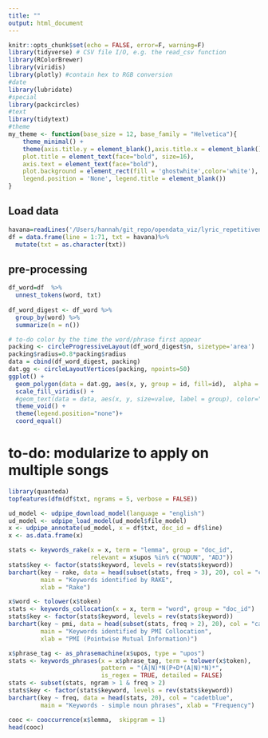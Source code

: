 ```yaml
---
title: ""
output: html_document
---
```


```r
knitr::opts_chunk$set(echo = FALSE, error=F, warning=F)
library(tidyverse) # CSV file I/O, e.g. the read_csv function
library(RColorBrewer)
library(viridis)
library(plotly) #contain hex to RGB conversion
#date
library(lubridate)
#special
library(packcircles)
#text
library(tidytext)
#theme
my_theme <- function(base_size = 12, base_family = "Helvetica"){
    theme_minimal() +
    theme(axis.title.y = element_blank(),axis.title.x = element_blank(),
    plot.title = element_text(face="bold", size=16),
    axis.text = element_text(face="bold"),
    plot.background = element_rect(fill = 'ghostwhite',color='white'),
    legend.position = 'None', legend.title = element_blank())
}

```

## Load data
```r
havana=readLines('/Users/hannah/git_repo/opendata_viz/lyric_repetitiveness/havana.txt') 
df = data.frame(line = 1:71, txt = havana)%>% 
  mutate(txt = as.character(txt))
```

## pre-processing
```r
df_word=df  %>%
  unnest_tokens(word, txt)
  
df_word_digest <- df_word %>%
  group_by(word) %>%
  summarize(n = n()) 

```


```r
# to-do color by the time the word/phrase first appear
packing <- circleProgressiveLayout(df_word_digest$n, sizetype='area')
packing$radius=0.8*packing$radius
data = cbind(df_word_digest, packing)
dat.gg <- circleLayoutVertices(packing, npoints=50)
ggplot() + 
  geom_polygon(data = dat.gg, aes(x, y, group = id, fill=id),  alpha = 0.6) +
  scale_fill_viridis() +
  #geom_text(data = data, aes(x, y, size=value, label = group), color="black") +
  theme_void() + 
  theme(legend.position="none")+ 
  coord_equal()
```


# to-do: modularize to apply on multiple songs
```r
library(quanteda)
topfeatures(dfm(df$txt, ngrams = 5, verbose = FALSE))
```
```r
ud_model <- udpipe_download_model(language = "english")
ud_model <- udpipe_load_model(ud_model$file_model)
x <- udpipe_annotate(ud_model, x = df$txt, doc_id = df$line)
x <- as.data.frame(x)
```

```r
stats <- keywords_rake(x = x, term = "lemma", group = "doc_id", 
                       relevant = x$upos %in% c("NOUN", "ADJ"))
stats$key <- factor(stats$keyword, levels = rev(stats$keyword))
barchart(key ~ rake, data = head(subset(stats, freq > 3), 20), col = "cadetblue", 
         main = "Keywords identified by RAKE", 
         xlab = "Rake")
```
```r
x$word <- tolower(x$token)
stats <- keywords_collocation(x = x, term = "word", group = "doc_id")
stats$key <- factor(stats$keyword, levels = rev(stats$keyword))
barchart(key ~ pmi, data = head(subset(stats, freq > 2), 20), col = "cadetblue", 
         main = "Keywords identified by PMI Collocation", 
         xlab = "PMI (Pointwise Mutual Information)")
```

```r
x$phrase_tag <- as_phrasemachine(x$upos, type = "upos")
stats <- keywords_phrases(x = x$phrase_tag, term = tolower(x$token), 
                          pattern = "(A|N)*N(P+D*(A|N)*N)*", 
                          is_regex = TRUE, detailed = FALSE)
stats <- subset(stats, ngram > 1 & freq > 2)
stats$key <- factor(stats$keyword, levels = rev(stats$keyword))
barchart(key ~ freq, data = head(stats, 20), col = "cadetblue", 
         main = "Keywords - simple noun phrases", xlab = "Frequency")
```
```r
cooc <- cooccurrence(x$lemma,  skipgram = 1)
head(cooc)
```

